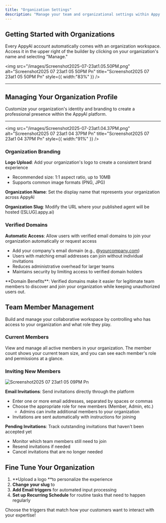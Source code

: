 ```yaml
---
title: "Organization Settings"
description: "Manage your team and organizational settings within Appy.AI. Whether you're working solo or building with others, your organization settings give you complete control over members, branding, and access for those who will build and monitor your agents."
---
```


## Getting Started with Organizations

Every AppyAI account automatically comes with an organization workspace. Access it in the upper right of the builder by clicking on your organization's name and selecting "Manage."

<img
  src="/images/Screenshot2025-07-23at1.05.50PM.png"
  alt="Screenshot2025 07 23at1 05 50PM Pn"
  title="Screenshot2025 07 23at1 05 50PM Pn"
  style={{ width:"83%" }}
/>

---

## Managing Your Organization Profile

Customize your organization's identity and branding to create a professional presence within the AppyAI platform.

---

<img
  src="/images/Screenshot2025-07-23at1.04.37PM.png"
  alt="Screenshot2025 07 23at1 04 37PM Pn"
  title="Screenshot2025 07 23at1 04 37PM Pn"
  style={{ width:"91%" }}
/>

### Organization Branding

**Logo Upload**: Add your organization's logo to create a consistent brand experience

- Recommended size: 1:1 aspect ratio, up to 10MB
- Supports common image formats (PNG, JPG)

**Organization Name**: Set the display name that represents your organization across AppyAI

**Organization Slug**: Modify the URL where your published agent will be hosted ([SLUG].appy.ai)

### Verified Domains

**Automatic Access**: Allow users with verified email domains to join your organization automatically or request access

- Add your company's email domain (e.g., @[yourcompany.com](http://yourcompany.com))
- Users with matching email addresses can join without individual invitations
- Reduces administrative overhead for larger teams
- Maintains security by limiting access to verified domain holders

<Tip>
  **Domain Benefits**: Verified domains make it easier for legitimate team members to discover and join your organization while keeping unauthorized users out.
</Tip>

## Team Member Management

Build and manage your collaborative workspace by controlling who has access to your organization and what role they play.

### Current Members

View and manage all active members in your organization. The member count shows your current team size, and you can see each member's role and permissions at a glance.

### Inviting New Members

![Screenshot2025 07 23at1 05 09PM Pn](/images/Screenshot2025-07-23at1.05.09PM.png)

**Email Invitations**: Send invitations directly through the platform

- Enter one or more email addresses, separated by spaces or commas
- Choose the appropriate role for new members (Member, Admin, etc.)
  - Admins can invite additional members to your organization
- Invitations are sent automatically with instructions for joining

**Pending Invitations**: Track outstanding invitations that haven't been accepted yet

- Monitor which team members still need to join
- Resend invitations if needed
- Cancel invitations that are no longer needed

## Fine Tune Your Organization

1. **Upload a logo **to personalize the experience
2. **Change your slug** to
3. **Add Email triggers** for automated input processing
4. **Set up Recurring Schedule** for routine tasks that need to happen regularly

Choose the triggers that match how your customers want to interact with your expertise\!